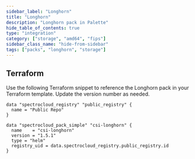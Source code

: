 ```yaml
---
sidebar_label: "Longhorn"
title: "Longhorn"
description: "Longhorn pack in Palette"
hide_table_of_contents: true
type: "integration"
category: ["storage", "amd64", "fips"]
sidebar_class_name: "hide-from-sidebar"
tags: ["packs", "longhorn", "storage"]
---
```


<RedirectPackPage packName="csi-longhorn" />

<PartialsComponent category="packs" name="longhorn" />

## Terraform

Use the following Terraform snippet to reference the Longhorn pack in your Terraform template. Update the version number
as needed.

```hcl
data "spectrocloud_registry" "public_registry" {
  name = "Public Repo"
}

data "spectrocloud_pack_simple" "csi-longhorn" {
  name    = "csi-longhorn"
  version = "1.5.1"
  type = "helm"
  registry_uid = data.spectrocloud_registry.public_registry.id
}
```
